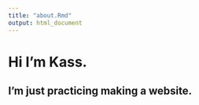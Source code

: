 ```yaml
---
title: "about.Rmd"
output: html_document
---
```


# Hi I'm Kass.

## I'm just practicing making a website.